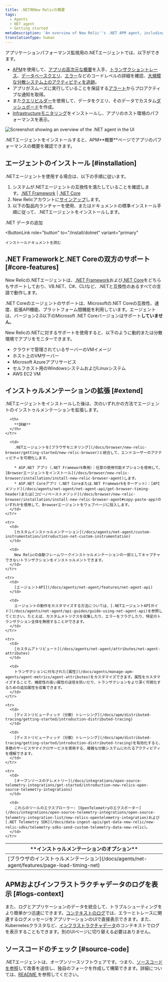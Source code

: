 ```yaml
---
title: .NET用New Relicの概要
tags:
  - Agents
  - NET agent
  - Getting started
metaDescription: 'An overview of New Relic''s .NET APM agent, including features, resources for installation, configuration, and troubleshooting.'
translationType: human
---
```



アプリケーションパフォーマンス監視用の.NETエージェントでは、以下ができます。

* [APM](/docs/apm/new-relic-apm/getting-started/welcome-new-relic-apm)を使用して、[アプリの高次元な概要](/docs/apm/applications-menu/monitoring/apm-overview-page)を入手、[トランザクショントレース](/docs/apm/transactions/transaction-traces/transaction-traces)、[データベースクエリ](/docs/apm/transactions/transaction-traces/sql-statements)、[エラー](/docs/apm/applications-menu/events/view-apm-error-analytics)などのコードレベルの詳細を確認、[大規模な分散システム上のアクティビティを追跡](/docs/apm/distributed-tracing/getting-started/introduction-distributed-tracing)。
* アプリがスムーズに実行していることを保証する[アラート](/docs/alerts/alert-policies/understanding-alert-policies/alerting-new-relic)からプロアクティブな通知を取得。
* また[クエリビルダー](/docs/query-your-data/explore-query-data/query-builder/use-advanced-nrql-mode-specify-data)を使用して、データをクエリ、そのデータでカスタム[ダッシュボード](/docs/query-your-data/explore-query-data/dashboards/introduction-new-relic-one-dashboards)を作成。
* [Infrastructureモニタリング](/docs/infrastructure/new-relic-infrastructure/installation/install-infrastructure-windows-server)をインストールし、アプリのホスト環境のパフォーマンスを表示。

<img
  title="Screenshot showing an overview of the .NET agent in the UI"
  alt="Screenshot showing an overview of the .NET agent in the UI"
  src={apmOverviewoftheDotnetAgent}
/>

<figcaption>
  .NETエージェントをインストールすると、APM**概要**ページでアプリのパフォーマンスの概要を確認できます。
</figcaption>

## エージェントのインストール [#installation]

.NETエージェントを使用する場合は、以下の手順に従います。

1. システムが.NETエージェントの互換性を満たしていることを確認します。[.NET Framework](/docs/apm/agents/net-agent/getting-started/net-agent-compatibility-requirements-net-framework) \| [.NET Core](/docs/apm/agents/net-agent/getting-started/net-agent-compatibility-requirements-net-core)
2. New Relicアカウントに[サインアップ](https://newrelic.com/signup)します。
3. 以下の製品内ランチャーを使用、またはドキュメントの標準インストール手順に従って、.NETエージェントをインストールします。

<ButtonGroup>
  <ButtonLink
    role="button"
    to="https://one.newrelic.com/launcher/nr1-core.settings?pane=eyJuZXJkbGV0SWQiOiJ0dWNzb24ucGxnLWluc3RydW1lbnQtZXZlcnl0aGluZyJ9&cards[0]=eyJuZXJkbGV0SWQiOiJzZXR1cC1uZXJkbGV0cy5zZXR1cC1kb3RuZXQtaW50ZWdyYXRpb24iLCJhY2NvdW50SWQiOjI2NDA0MDl9&platform[accountId]=1"
    variant="primary"
  >
    .NET データの追加
  </ButtonLink>

  <ButtonLink
    role="button"
    to="/install/dotnet"
    variant="primary"
  >
    インストールドキュメントを読む
  </ButtonLink>
</ButtonGroup>

## .NET Frameworkと.NET Coreの双方のサポート [#core-features]

New Relicの.NETエージェントは、[.NET Framework](/docs/agents/net-agent/getting-started/compatibility-requirements-net-framework-agent)および[.NET Core](/docs/agents/net-agent/getting-started/net-agent-compatibility-requirements-net-core)をどちらもサポートしており、VB.NET、C#、CLIなど、.NETと互換性のあるすべての言語で動作します。

.NET Coreのエージェントのサポートは、Microsoftの.NET Coreの互換性、速度、拡張API機能、プラットフォーム間機能を利用しています。エージェントは、バージョン2.0以下のMicrosoft .NET Coreバージョンはサポート**していません**。

New Relicの.NETに対するサポートを使用すると、以下のように動的または分散環境でアプリをモニターできます。

* クラウドで管理されているサーバーのVMイメージ
* ホスト上のVMサーバー
* Microsoft Azureアプリサービス
* セルフホスト用のWindowsシステムおよびLinuxシステム
* AWS EC2 VM

## インストゥルメンテーションの拡張 [#extend]

.NETエージェントをインストールした後は、次のいずれかの方法でエージェントのインストゥルメンテーションを拡張します。

<table>
  <thead>
    <tr>
      <th style={{ width: "200px" }}>
        **インストゥルメンテーションのオプション**
      </th>

      <th>
        **詳細**
      </th>
    </tr>
  </thead>

  <tbody>
    <tr>
      <td>
        [ブラウザのインストゥルメンテーション](/docs/agents/net-agent/features/page-load-timing-net)
      </td>

      <td>
        .NETエージェントを[ブラウザモニタリング](/docs/browser/new-relic-browser/getting-started/new-relic-browser)と統合して、エンドユーザーのアクティビティを可視化します。

        * ASP.NET アプリ（.NET Framework専用）：任意の使用可能オプションを使用して、[Browserエージェントをインストール](/docs/browser/new-relic-browser/installation/install-new-relic-browser-agent)します。
        * ASP.NET Coreアプリ（.NET Coreまたは.NET Frameworkをターゲット）：[APIメソッド](/docs/agents/net-agent/net-agent-api/get-browser-timing-header)または[コピー/ペーストメソッド](/docs/browser/new-relic-browser/installation/install-new-relic-browser-agent#copy-paste-app)のいずれかを使用して、Browserエージェントをウェブページに投入します。
      </td>
    </tr>

    <tr>
      <td>
        [カスタムインストゥルメンテーション](/docs/agents/net-agent/custom-instrumentation/introduction-net-custom-instrumentation)
      </td>

      <td>
        New Relicの自動フレームワークインストゥルメンテーションの一部としてキャプチャできないトランザクションをインストゥルメントできます。
      </td>
    </tr>

    <tr>
      <td>
        [エージェントAPI](/docs/agents/net-agent/features/net-agent-api)
      </td>

      <td>
        エージェントの動作をカスタマイズする方法については、[.NETエージェントAPIガイド](/docs/agents/net-agent/api-guides/guide-using-net-agent-api)を参照してください。たとえば、カスタムメトリクスを収集したり、エラーをフラグしたり、特定のトランザクション全体を無視することができます。
      </td>
    </tr>

    <tr>
      <td>
        [カスタムアトリビュート](/docs/agents/net-agent/attributes/net-agent-attributes)
      </td>

      <td>
        トランザクションに付与された[属性](/docs/agents/manage-apm-agents/agent-metrics/agent-attributes)をカスタマイズできます。属性をカスタマイズすることで、機密性の高い属性の送信を防いだり、トランザクションをより深く可視化するための追加属性を収集できます。
      </td>
    </tr>

    <tr>
      <td>
        [ディストリビューティッド（分散）トレーシング](/docs/apm/distributed-tracing/getting-started/introduction-distributed-tracing)
      </td>

      <td>
        [ディストリビューティッド（分散）トレーシング](/docs/apm/distributed-tracing/getting-started/introduction-distributed-tracing)を有効化すると、多数のサービスやマイクロサービスを使用する、複雑な分散システムにわたるアクティビティを理解できます。
      </td>
    </tr>

    <tr>
      <td>
        [オープンソースのテレメトリー](/docs/integrations/open-source-telemetry-integrations/get-started/introduction-new-relics-open-source-telemetry-integrations)
      </td>

      <td>
        これらのツールのエクスプローラー: [OpenTelemetryのエクスポーター](/docs/integrations/open-source-telemetry-integrations/open-source-telemetry-integration-list/new-relics-opentelemetry-integration)および[.NET Telemetry SDK](/docs/data-ingest-apis/get-data-new-relic/new-relic-sdks/telemetry-sdks-send-custom-telemetry-data-new-relic)。
      </td>
    </tr>
  </tbody>
</table>

## APMおよびインフラストラクチャデータのログを表示 [#logs-context]

また、ログとアプリケーションのデータを統合して、トラブルシューティングをより簡単かつ迅速にできます。[コンテキストのログ](/logs/logs-context/net-configure-logs-context-all)では、エラーとトレースに関連するログメッセージをアプリケーションのUIで直接表示できます。また、Kubernetesクラスタなど、[インフラストラクチャデータ](/docs/logs/forward-logs/forward-your-logs-using-infrastructure-agent/)のコンテキストでログを表示することもできます。別のUIページに切り替える必要はありません。

## ソースコードのチェック [#source-code]

.NETエージェントは、オープンソースソフトウェアです。つまり、[ソースコードを参照](https://github.com/newrelic/newrelic-dotnet-agent)して改善を送信し、独自のフォークを作成して構築できます。詳細については、[README ](https://github.com/newrelic/newrelic-dotnet-agent/blob/main/README.md)を参照してください。